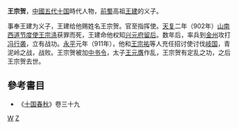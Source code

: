 '''王宗贺'''，[[中國|中國]][[五代十国|五代十国]]時代人物，[[前蜀|前蜀]]高祖[[王建_(前蜀)|王建]]的义子。

事奉王建为义子，王建给他赐姓名王宗贺。官至指挥使。[[天复_(唐朝)|天复]]二年（902年）[[山南西道节度使|山南西道节度使]][[王宗涤|王宗涤]]获罪而死，王建命他权知[[兴元府|兴元府]][[留后|留后]]。数年后，率兵到[[金州|金州]]攻打[[冯行袭|冯行袭]]，立有战功。[[永平_(前蜀)|永平]]元年（911年），他和[[王宗祐|王宗祐]]等人充任招讨使讨伐[[岐国|岐国]]，青泥岭之战，战败。王宗贺被加[[中书令|中书令]]，太子[[王元膺|王元膺]]作乱，王宗贺有定乱之功，之后王宗贺去世。

==參考書目==
*《[[十国春秋|十国春秋]]》卷三十九
[[Category:前蜀官员|W]]
[[Category:王姓|Z]]